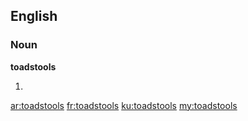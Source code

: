==English==

===Noun===
'''toadstools'''

# {{plural of|[[toadstool]]}}

[[ar:toadstools]]
[[fr:toadstools]]
[[ku:toadstools]]
[[my:toadstools]]